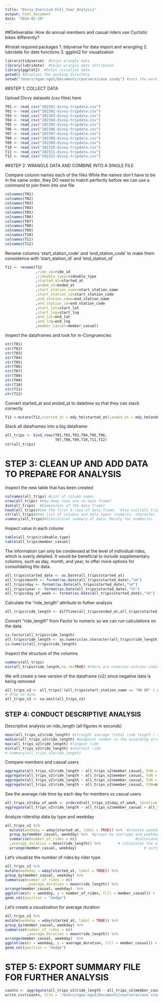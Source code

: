 ---
title: "Divvy_Exercise_Full_Year_Analysis"
output: html_document
date: "2024-01-29"
---
##Deliverable: How do annual members and casual riders use Cyclistic bikes differently?

#Install required packages
1. tidyverse for data import and wrangling
2. lubridate for date functions
3. ggplot2 for visualization

```{r}
library(tidyverse)  #helps wrangle data
library(lubridate)  #helps wrangle date attributes
library(ggplot2)  #helps visualize data
getwd() #displays the working directory
setwd("/Users/ngan.ngo1/Documents/coursera/case study") #sets the working directory to simplify calls to data ...
```
##STEP 1: COLLECT DATA

Upload Divvy datasets (csv files) here
```{r}
T01 <- read_csv("202301-divvy-tripdata.csv")
T02 <- read_csv("202302-divvy-tripdata.csv")
T03 <- read_csv("202303-divvy-tripdata.csv")
T04 <- read_csv("202304-divvy-tripdata.csv")
T05 <- read_csv("202305-divvy-tripdata.csv")
T06 <- read_csv("202306-divvy-tripdata.csv")
T07 <- read_csv("202307-divvy-tripdata.csv")
T08 <- read_csv("202308-divvy-tripdata.csv")
T09 <- read_csv("202309-divvy-tripdata.csv")
T10 <- read_csv("202310-divvy-tripdata.csv")
T11 <- read_csv("202311-divvy-tripdata.csv")
T12 <- read_csv("202312-divvy-tripdata.csv")
```
##STEP 2: WRANGLE DATA AND COMBINE INTO A SINGLE FILE

Compare column names each of the files
While the names don't have to be in the same order, they DO need to match perfectly before we can use a command to join them into one file

```{r}
colnames(T01)
colnames(T02)
colnames(T03)
colnames(T04)
colnames(T05)
colnames(T06)
colnames(T07)
colnames(T08)
colnames(T09)
colnames(T10)
colnames(T11)
colnames(T12)
```
Rename columns 'start_station_code' and 'end_station_code' to make them consistence with 'start_station_id' and 'end_station_id'
```{r}
T12 <- rename(T12
              ,ride_id=ride_id
              ,rideable_type=rideable_type
              ,started_at=started_at
              ,ended_at=ended_at
              ,start_station_name=start_station_name
              ,start_station_id=start_station_code
              ,end_station_name=end_station_name
              ,end_station_id=end_station_code
              ,start_lat=start_lat
              ,start_lng=start_lng
              ,end_lat=end_lat
              ,end_lng=end_lng
              ,member_casual=member_casual)
```

Inspect the dataframes and look for in-Congruencies
```{r}
str(T01)
str(T02)
str(T03)
str(T04)
str(T05)
str(T06)
str(T07)
str(T08)
str(T09)
str(T10)
str(T11)
str(T12)
```
Convert started_at and ended_at to datetime so that they can stack correctly 
```{r}
T12 <-mutate(T12,started_at = mdy_hm(started_at),ended_at = mdy_hm(ended_at))
```

Stack all dataframes into a big dataframe
```{r}
all_trips <- bind_rows(T01,T02,T03,T04,T05,T06,
                       T07,T08,T09,T10,T11,T12)
str(all_trips)
```
# STEP 3: CLEAN UP AND ADD DATA TO PREPARE FOR ANALYSIS
Inspect the new table that has been created
```{r}
colnames(all_trips) #List of column names
nrow(all_trips) #How many rows are in data frame?
dim(all_trips)  #Dimensions of the data frame?
head(all_trips)#See the first 6 rows of data frame.  Also tail(all_trips)
str(all_trips)#See list of columns and data types (numeric, character, etc)
summary(all_trips)#Statistical summary of data. Mainly for numberics
```
Inspect value in each colume
```{r}
table(all_trips$rideable_type)
table(all_trips$member_casual)
```
The information can only be condensed at the level of individual rides, which is overly detailed. It would be beneficial to include supplementary columns, such as day, month, and year, to offer more options for consolidating the data.
```{r}
all_trips$started_date <- as.Date(all_trips$started_at)
all_trips$month <- format(as.Date(all_trips$started_date),"%m")
all_trips$day <- format(as.Date(all_trips$started_date),"%d")
all_trips$year <- format(as.Date(all_trips$started_date),"%Y")
all_trips$day_of_week <- format(as.Date(all_trips$started_date),"%A")
```

Calculate the "ride_length" attribute to futher analysis

```{r}
all_trips$ride_length <- difftime(all_trips$ended_at,all_trips$started_at)
```
Convert "ride_length" from Factor to numeric so we can run calculations on the data
```{r}
is.factor(all_trips$ride_length)
all_trips$ride_length <- as.numeric(as.character(all_trips$ride_length))
is.numeric(all_trips$ride_length)
```
Inspect the structure of the columns
```{r}
summary(all_trips)
min(all_trips$ride_length,na.rm=TRUE) #there are numerous entries indicating occasions where bikes were removed from docks for quality checks conducted by Divvy, therefore the ride_length was recorded as negative

```
We will create a new version of the dataframe (v2) since negative data is being removed
```{r}
all_trips_v2 <- all_trips[!(all_trips$start_station_name == "HQ QR" | all_trips$ride_length<0),]
# drop na data
all_trips_v2 <- na.omit(all_trips_v2)
```
## STEP 4: CONDUCT DESCRIPTIVE ANALYSIS

Descriptive analysis on ride_length (all figures in seconds)
```{r}
mean(all_trips_v2$ride_length) #straight average (total ride length / rides)
median(all_trips_v2$ride_length) #midpoint number in the ascending array of ride lengths
max(all_trips_v2$ride_length) #longest ride
min(all_trips_v2$ride_length) #shortest ride
# summary(all_trips_v2$ride_length)
```
Compare members and casual users
```{r}
aggregate(all_trips_v2$ride_length ~ all_trips_v2$member_casual, FUN = mean)
aggregate(all_trips_v2$ride_length ~ all_trips_v2$member_casual, FUN = median)
aggregate(all_trips_v2$ride_length ~ all_trips_v2$member_casual, FUN = max)
aggregate(all_trips_v2$ride_length ~ all_trips_v2$member_casual, FUN=min)

```
See the average ride time by each day for members vs casual users
```{r}
all_trips_v2$day_of_week <- ordered(all_trips_v2$day_of_week, levels=c("Sunday", "Monday", "Tuesday", "Wednesday", "Thursday", "Friday", "Saturday"))
aggregate(all_trips_v2$ride_length ~ all_trips_v2$member_casual + all_trips_v2$day_of_week, FUN = mean)
```
Analyze ridership data by type and weekday
```{r}
all_trips_v2 %>% 
  mutate(weekday = wday(started_at, label = TRUE)) %>%  #creates weekday field using wday()
  group_by(member_casual, weekday) %>%  #groups by usertype and weekday
  summarise(number_of_rides = n()							#calculates the number of rides and average duration 
  ,average_duration = mean(ride_length)) %>% 		# calculates the average duration
  arrange(member_casual, weekday)								# sorts

```
Let's visualize the number of rides by rider type
```{r}
all_trips_v2 %>% 
mutate(weekday = wday(started_at, label = TRUE)) %>% 
group_by(member_casual, weekday) %>% 
summarise(number_of_rides = n()
          ,average_duration = mean(ride_length)) %>% 
arrange(member_casual, weekday)  %>% 
ggplot(aes(x = weekday, y = number_of_rides, fill = member_casual)) +
geom_col(position = "dodge")

```
Let's create a visualization for average duration
```{r}
all_trips_v2 %>% 
mutate(weekday = wday(started_at, label = TRUE)) %>% 
group_by(member_casual, weekday) %>% 
summarise(number_of_rides = n()
          ,average_duration = mean(ride_length)) %>% 
arrange(member_casual, weekday)  %>% 
ggplot(aes(x = weekday, y = average_duration, fill = member_casual)) +
geom_col(position = "dodge")

```
# STEP 5: EXPORT SUMMARY FILE FOR FURTHER ANALYSIS
```{r}
counts <- aggregate(all_trips_v2$ride_length ~ all_trips_v2$member_casual + all_trips_v2$day_of_week, FUN = mean)
write.csv(counts, file = '/Users/ngan.ngo1/Documents/coursera/case study/file1.csv')

```
